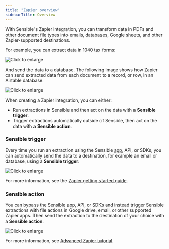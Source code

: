 ```yaml
---
title: "Zapier overview"
sidebarTitle: Overview
---
```


With Sensible's Zapier integration, you can transform data in PDFs and other document file types into emails, databases, Google sheets, and other Zapier-supported destinations.

For example, you can extract data in 1040 tax forms: 

![Click to enlarge](/images/zapier_6.png)

And send the data to a database. The following image shows how Zapier can send extracted data from each document to a record, or row, in an Airtable database: 

![Click to enlarge](/images/zapier_5.png)

When creating a Zapier integration, you can either:

* Run extractions in Sensible and then act on the data with a **Sensible trigger**.
* Trigger extractions automatically outside of Sensible, then act on the data with a **Sensible action**.

### Sensible trigger

Every time you run an extraction using the Sensible [app](https://app.sensible.so/quick-extraction), API, or SDKs, you can automatically send the data to a destination, for example an email or database, using a **Sensible trigger**: 

![Click to enlarge](/images/zapier_trigger.png)

For more information, see the [Zapier getting started guide](/integrations/zapier-overview/overview-getting-started).

### Sensible action

You can bypass the Sensible app, API, or SDKs and instead trigger Sensible extractions with file actions in Google drive, email, or other supported Zapier apps. Then send the extraction to the destination of your choice with a **Sensible action**.

![Click to enlarge](/images/zapier_action.png)

For more information, see [Advanced Zapier tutorial](zapier-tutorial-2).